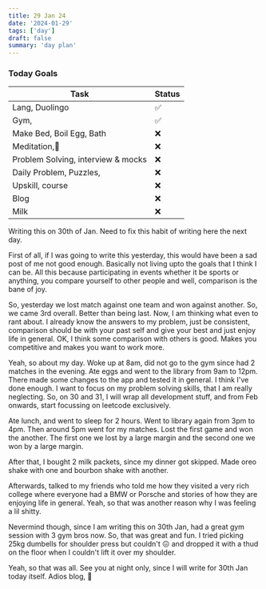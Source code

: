 ```yaml
---
title: 29 Jan 24
date: '2024-01-29'
tags: ['day']
draft: false
summary: 'day plan'
---
```


### Today Goals

| Task                               | Status |
| ---------------------------------- | ------ |
| Lang, Duolingo                     | ✅     |
| Gym,                               | ✅     |
| Make Bed, Boil Egg, Bath           | ❌     |
| Meditation,🙏                      | ❌     |
| Problem Solving, interview & mocks | ❌     |
| Daily Problem, Puzzles,            | ❌     |
| Upskill, course                    | ❌     |
| Blog                               | ❌     |
| Milk                               | ❌     |


Writing this on 30th of Jan. Need to fix this habit of writing here the next day.

First of all, if I was going to write this yesterday, this would have been a sad post of me not good enough.
Basically not living upto the goals that I think I can be. All this because participating in events whether it be
sports or anything, you compare yourself to other people and well, comparison is the bane of joy.

So, yesterday we lost match against one team and won against another. So, we came 3rd overall. Better than being last.
Now, I am thinking what even to rant about. I already know the answers to my problem, just be consistent, comparison should
be with your past self and give your best and just enjoy life in general. OK, I think some comparison with others is good.
Makes you competitive and makes you want to work more.

Yeah, so about my day. Woke up at 8am, did not go to the gym since had 2 matches in the evening. Ate eggs and went to
the library from 9am to 12pm. There made some changes to the app and tested it in general. I think I've done enough.
I want to focus on my problem solving skills, that I am really neglecting. So, on 30 and 31, I will wrap all development stuff,
and from Feb onwards, start focussing on leetcode exclusively.

Ate lunch, and went to sleep for 2 hours. Went to library again from 3pm to 4pm. Then around 5pm went for my matches.
Lost the first game and won the another. The first one we lost by a large margin and the second one we won by a large margin.

After that, I bought 2 milk packets, since my dinner got skipped. Made oreo shake with one and bourbon shake with another.

Afterwards, talked to my friends who told me how they visited a very rich college where everyone had a BMW or Porsche and 
stories of how they are enjoying life in general. Yeah, so that was another reason why I was feeling a lil shitty.

Nevermind though, since I am writing this on 30th Jan, had a great gym session with 3 gym bros now. So, that was great and fun.
I tried picking 25kg dumbells for shoulder press but couldn't 😖 and dropped it with a thud on the floor when I couldn't lift it
over my shoulder.

Yeah, so that was all. See you at night only, since I will write for 30th Jan today itself.
Adios blog, 👋
